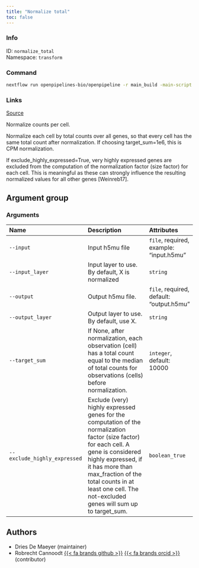 ```yaml
---
title: "Normalize total"
toc: false
---
```


::: {.column-margin}

### Info

ID: `normalize_total`  
Namespace: `transform`

### Command

```bash
nextflow run openpipelines-bio/openpipeline -r main_build -main-script target/nextflow/transform/normalize_total/main.nf --help
```

### Links
[Source](https://github.com/openpipelines-bio/openpipeline/blob/main/src/transform/normalize_total){.btn-action .btn-sm .btn-info .btn role="button"}

:::

Normalize counts per cell.

Normalize each cell by total counts over all genes, so that every cell has the same total count after normalization. If choosing target_sum=1e6, this is CPM normalization.

If exclude_highly_expressed=True, very highly expressed genes are excluded from the computation of the normalization factor (size factor) for each cell. This is meaningful as these can strongly influence the resulting normalized values for all other genes [Weinreb17].


## Argument group

### Arguments

|Name                         |Description                                                                                                                                                                                                                                                                            |Attributes                               |
|:----------------------------|:--------------------------------------------------------------------------------------------------------------------------------------------------------------------------------------------------------------------------------------------------------------------------------------|:----------------------------------------|
|`--input`                    |Input h5mu file                                                                                                                                                                                                                                                                        |`file`, required, example: "input.h5mu"  |
|`--input_layer`              |Input layer to use. By default, X is normalized                                                                                                                                                                                                                                        |`string`                                 |
|`--output`                   |Output h5mu file.                                                                                                                                                                                                                                                                      |`file`, required, default: "output.h5mu" |
|`--output_layer`             |Output layer to use. By default, use X.                                                                                                                                                                                                                                                |`string`                                 |
|`--target_sum`               |If None, after normalization, each observation (cell) has a total count equal to the median of total counts for observations (cells) before normalization.                                                                                                                             |`integer`, default: 10000                |
|`--exclude_highly_expressed` |Exclude (very) highly expressed genes for the computation of the normalization factor (size factor) for each cell. A gene is considered highly expressed, if it has more than max_fraction of the total counts in at least one cell. The not-excluded genes will sum up to target_sum. |`boolean_true`                           |

## Authors

  * Dries De Maeyer (maintainer)
  * Robrecht Cannoodt [{{< fa brands github >}}](https://github.com/rcannood) [{{< fa brands orcid >}}](https://orcid.org/0000-0003-3641-729X) (contributor)
